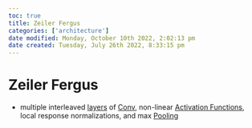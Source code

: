 ```yaml
---
toc: true
title: Zeiler Fergus
categories: ['architecture']
date modified: Monday, October 10th 2022, 2:02:13 pm
date created: Tuesday, July 26th 2022, 8:33:15 pm
---
```


# Zeiler Fergus
- multiple interleaved [layers](Layers.qmd) of [Conv](Conv.qmd), non-linear [Activation Functions](Activation%20Functions.qmd), local response normalizations, and max [Pooling](Pooling.qmd)



